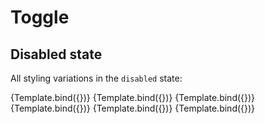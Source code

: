 

<Meta title="Components/Toggle/Disabled" component={Toggle} />


# Toggle

## Disabled state

All styling variations in the `disabled` state:

<Canvas>
  <Story
    name="Default"
    args={{
      disabled: true,
      children: 'Disabled toggle',
      id: 'id',
      value: 'value',
      variant: 'default',
    }}
  >
    {Template.bind({})}
  </Story>
  <Story
    name="Primary"
    args={{
      disabled: true,
      children: 'Disabled toggle',
      id: 'id',
      value: 'value',
      variant: 'primary',
    }}
  >
    {Template.bind({})}
  </Story>
  <Story
    name="Success"
    args={{
      disabled: true,
      children: 'Disabled toggle',
      id: 'id',
      value: 'value',
      variant: 'success',
    }}
  >
    {Template.bind({})}
  </Story>
  <Story
    name="Warning"
    args={{
      disabled: true,
      children: 'Disabled toggle',
      id: 'id',
      value: 'value',
      variant: 'warning',
    }}
  >
    {Template.bind({})}
  </Story>
  <Story
    name="Danger"
    args={{
      disabled: true,
      children: 'Disabled toggle',
      id: 'id',
      value: 'value',
      variant: 'danger',
    }}
  >
    {Template.bind({})}
  </Story>
  <Story
    name="Info"
    args={{
      disabled: true,
      children: 'Disabled toggle',
      id: 'id',
      value: 'value',
      variant: 'info',
    }}
  >
    {Template.bind({})}
  </Story>
</Canvas>
